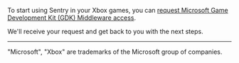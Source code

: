 To start using Sentry in your Xbox games, you can [request Microsoft Game Development Kit (GDK) Middleware access](https://developer.microsoft.com/en-us/games/support/request-gdkx-middleware).

We'll receive your request and get back to you with the next steps.

----

"Microsoft", "Xbox" are trademarks of the Microsoft group of companies.
